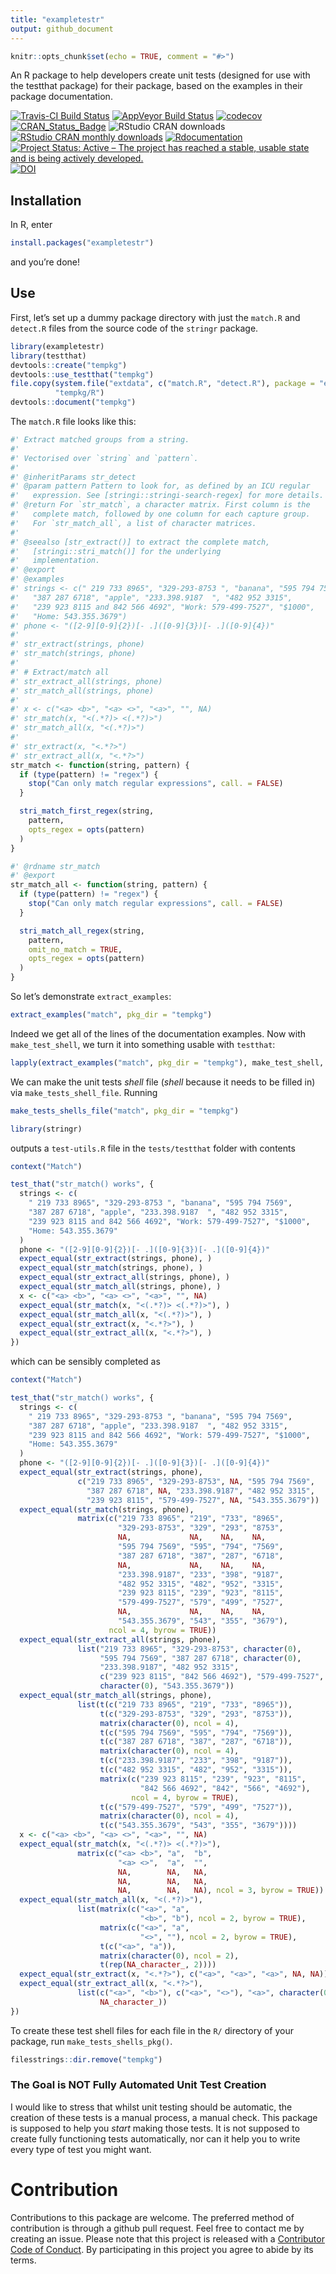 ```yaml
---
title: "exampletestr"
output: github_document
---
```


```r
knitr::opts_chunk$set(echo = TRUE, comment = "#>")
```

An R package to help developers create unit tests (designed for use with the testthat package) for their package, based on the examples in their package documentation.

[![Travis-CI Build Status](https://travis-ci.org/rorynolan/exampletestr.svg?branch=master)](https://travis-ci.org/rorynolan/exampletestr)
[![AppVeyor Build Status](https://ci.appveyor.com/api/projects/status/github/rorynolan/exampletestr?branch=master&svg=true)](https://ci.appveyor.com/project/rorynolan/exampletestr)
[![codecov](https://codecov.io/gh/rorynolan/exampletestr/branch/master/graph/badge.svg)](https://codecov.io/gh/rorynolan/exampletestr)
[![CRAN_Status_Badge](http://www.r-pkg.org/badges/version/exampletestr)](https://cran.r-project.org/package=exampletestr)
![RStudio CRAN downloads](http://cranlogs.r-pkg.org/badges/grand-total/exampletestr)
[![RStudio CRAN monthly downloads](http://cranlogs.r-pkg.org/badges/exampletestr)](https://cran.r-project.org/package=exampletestr)
[![Rdocumentation](http://www.rdocumentation.org/badges/version/exampletestr)](http://www.rdocumentation.org/packages/exampletestr)
[![Project Status: Active – The project has reached a stable, usable state and is being actively developed.](http://www.repostatus.org/badges/latest/active.svg)](http://www.repostatus.org/#active)
[![DOI](https://zenodo.org/badge/82205896.svg)](https://zenodo.org/badge/latestdoi/82205896)

## Installation
In R, enter
```r
install.packages("exampletestr")
```
and you're done!

## Use
First, let's set up a dummy package directory with just the `match.R` and `detect.R` files from the source code of the `stringr` package.
```r
library(exampletestr)
library(testthat)
devtools::create("tempkg")
devtools::use_testthat("tempkg")
file.copy(system.file("extdata", c("match.R", "detect.R"), package = "exampletestr"), 
          "tempkg/R")
devtools::document("tempkg")
```

The `match.R` file looks like this:
```r
#' Extract matched groups from a string.
#'
#' Vectorised over `string` and `pattern`.
#'
#' @inheritParams str_detect
#' @param pattern Pattern to look for, as defined by an ICU regular
#'   expression. See [stringi::stringi-search-regex] for more details.
#' @return For `str_match`, a character matrix. First column is the
#'   complete match, followed by one column for each capture group.
#'   For `str_match_all`, a list of character matrices.
#'
#' @seealso [str_extract()] to extract the complete match,
#'   [stringi::stri_match()] for the underlying
#'   implementation.
#' @export
#' @examples
#' strings <- c(" 219 733 8965", "329-293-8753 ", "banana", "595 794 7569",
#'   "387 287 6718", "apple", "233.398.9187  ", "482 952 3315",
#'   "239 923 8115 and 842 566 4692", "Work: 579-499-7527", "$1000",
#'   "Home: 543.355.3679")
#' phone <- "([2-9][0-9]{2})[- .]([0-9]{3})[- .]([0-9]{4})"
#'
#' str_extract(strings, phone)
#' str_match(strings, phone)
#'
#' # Extract/match all
#' str_extract_all(strings, phone)
#' str_match_all(strings, phone)
#'
#' x <- c("<a> <b>", "<a> <>", "<a>", "", NA)
#' str_match(x, "<(.*?)> <(.*?)>")
#' str_match_all(x, "<(.*?)>")
#'
#' str_extract(x, "<.*?>")
#' str_extract_all(x, "<.*?>")
str_match <- function(string, pattern) {
  if (type(pattern) != "regex") {
    stop("Can only match regular expressions", call. = FALSE)
  }

  stri_match_first_regex(string,
    pattern,
    opts_regex = opts(pattern)
  )
}

#' @rdname str_match
#' @export
str_match_all <- function(string, pattern) {
  if (type(pattern) != "regex") {
    stop("Can only match regular expressions", call. = FALSE)
  }

  stri_match_all_regex(string,
    pattern,
    omit_no_match = TRUE,
    opts_regex = opts(pattern)
  )
}
```
So let's demonstrate `extract_examples`:
```r
extract_examples("match", pkg_dir = "tempkg")
```

Indeed we get all of the lines of the documentation examples. Now with `make_test_shell`, we turn it into something usable with `testthat`:
```r
lapply(extract_examples("match", pkg_dir = "tempkg"), make_test_shell, "whatevs")
```

We can make the unit tests _shell_ file (_shell_ because it needs to be filled in) via `make_tests_shell_file`. Running 
```r
make_tests_shells_file("match", pkg_dir = "tempkg")
```
```r
library(stringr)
```
outputs a `test-utils.R` file in the `tests/testthat` folder with contents
```r
context("Match")

test_that("str_match() works", {
  strings <- c(
    " 219 733 8965", "329-293-8753 ", "banana", "595 794 7569",
    "387 287 6718", "apple", "233.398.9187  ", "482 952 3315",
    "239 923 8115 and 842 566 4692", "Work: 579-499-7527", "$1000",
    "Home: 543.355.3679"
  )
  phone <- "([2-9][0-9]{2})[- .]([0-9]{3})[- .]([0-9]{4})"
  expect_equal(str_extract(strings, phone), )
  expect_equal(str_match(strings, phone), )
  expect_equal(str_extract_all(strings, phone), )
  expect_equal(str_match_all(strings, phone), )
  x <- c("<a> <b>", "<a> <>", "<a>", "", NA)
  expect_equal(str_match(x, "<(.*?)> <(.*?)>"), )
  expect_equal(str_match_all(x, "<(.*?)>"), )
  expect_equal(str_extract(x, "<.*?>"), )
  expect_equal(str_extract_all(x, "<.*?>"), )
})
```
which can be sensibly completed as
```r
context("Match")

test_that("str_match() works", {
  strings <- c(
    " 219 733 8965", "329-293-8753 ", "banana", "595 794 7569",
    "387 287 6718", "apple", "233.398.9187  ", "482 952 3315",
    "239 923 8115 and 842 566 4692", "Work: 579-499-7527", "$1000",
    "Home: 543.355.3679"
  )
  phone <- "([2-9][0-9]{2})[- .]([0-9]{3})[- .]([0-9]{4})"
  expect_equal(str_extract(strings, phone), 
               c("219 733 8965", "329-293-8753", NA, "595 794 7569", 
                 "387 287 6718", NA, "233.398.9187", "482 952 3315", 
                 "239 923 8115", "579-499-7527", NA, "543.355.3679"))
  expect_equal(str_match(strings, phone), 
               matrix(c("219 733 8965", "219", "733", "8965",
                        "329-293-8753", "329", "293", "8753",
                        NA,             NA,    NA,    NA,    
                        "595 794 7569", "595", "794", "7569",
                        "387 287 6718", "387", "287", "6718",
                        NA,             NA,    NA,    NA,    
                        "233.398.9187", "233", "398", "9187",
                        "482 952 3315", "482", "952", "3315",
                        "239 923 8115", "239", "923", "8115",
                        "579-499-7527", "579", "499", "7527",
                        NA,             NA,    NA,    NA,    
                        "543.355.3679", "543", "355", "3679"), 
                      ncol = 4, byrow = TRUE))
  expect_equal(str_extract_all(strings, phone), 
               list("219 733 8965", "329-293-8753", character(0), 
                    "595 794 7569", "387 287 6718", character(0),
                    "233.398.9187", "482 952 3315", 
                    c("239 923 8115", "842 566 4692"), "579-499-7527",
                    character(0), "543.355.3679"))
  expect_equal(str_match_all(strings, phone), 
               list(t(c("219 733 8965", "219", "733", "8965")),
                    t(c("329-293-8753", "329", "293", "8753")),
                    matrix(character(0), ncol = 4),
                    t(c("595 794 7569", "595", "794", "7569")),
                    t(c("387 287 6718", "387", "287", "6718")),
                    matrix(character(0), ncol = 4),
                    t(c("233.398.9187", "233", "398", "9187")),
                    t(c("482 952 3315", "482", "952", "3315")),
                    matrix(c("239 923 8115", "239", "923", "8115",
                             "842 566 4692", "842", "566", "4692"),
                           ncol = 4, byrow = TRUE),
                    t(c("579-499-7527", "579", "499", "7527")),
                    matrix(character(0), ncol = 4),
                    t(c("543.355.3679", "543", "355", "3679"))))
  x <- c("<a> <b>", "<a> <>", "<a>", "", NA)
  expect_equal(str_match(x, "<(.*?)> <(.*?)>"),
               matrix(c("<a> <b>", "a",  "b", 
                        "<a> <>",  "a",  "",
                        NA,        NA,   NA,  
                        NA,        NA,   NA,  
                        NA,        NA,   NA), ncol = 3, byrow = TRUE))
  expect_equal(str_match_all(x, "<(.*?)>"), 
               list(matrix(c("<a>", "a", 
                             "<b>", "b"), ncol = 2, byrow = TRUE),
                    matrix(c("<a>", "a", 
                             "<>", ""), ncol = 2, byrow = TRUE),
                    t(c("<a>", "a")),
                    matrix(character(0), ncol = 2),
                    t(rep(NA_character_, 2))))
  expect_equal(str_extract(x, "<.*?>"), c("<a>", "<a>", "<a>", NA, NA))
  expect_equal(str_extract_all(x, "<.*?>"), 
               list(c("<a>", "<b>"), c("<a>", "<>"), "<a>", character(0),
                    NA_character_))
})
```

To create these test shell files for each file in the `R/` directory of your package, run `make_tests_shells_pkg()`.


```r
filesstrings::dir.remove("tempkg")
```

### The Goal is NOT Fully Automated Unit Test Creation
I would like to stress that whilst unit testing should be automatic, the creation of these tests is a manual process, a manual check. This package is supposed to help you *start* making those tests. It is not supposed to create fully functioning tests automatically, nor can it help you to write every type of test you might want.

# Contribution
Contributions to this package are welcome. The preferred method of contribution is through a github pull request. Feel free to contact me by creating an issue. Please note that this project is released with a [Contributor Code of Conduct](CONDUCT.md). By participating in this project you agree to abide by its terms.
